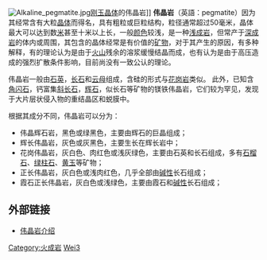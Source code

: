 [[File:Alkaline_pegmatite.jpg|right]][[刚玉|刚玉]][[晶体|晶体]]的伟晶岩]]
'''伟晶岩'''（英語：pegmatite）因为其经常含有大粒[[晶体|晶体]]而得名，具有粗粒或巨粒结构，粒径通常超过50毫米，晶体最大可以达到数[[米_(單位)|米]]甚至十米以上长，一般[[颜色|颜色]]较浅，是一种[[浅成岩|浅成岩]]，但常产于[[深成岩|深成岩]]的体内或周围，其包含的晶体经常是有价值的[[矿物|矿物]]，对于其产生的原因，有多种解释，有的理论认为是由于[[火山|火山]]残余的溶浆缓慢结晶而成，也有认为是由于高压造成的强烈扩散条件影响，目前尚没有一致公认的理论。

伟晶岩一般由[[石英|石英]]，[[长石|长石]]和[[云母|云母]]组成，含硅的形式与[[花岗岩|花岗岩]]类似。 此外，已知含[[角闪石|角闪石]]，钙富集[[斜长石|斜长石]]，[[辉石|辉石]]，似长石等矿物的镁铁伟晶岩，它们较为罕见，发现于大片层状侵入物的重结晶区和蜕膜中。


根据其成分不同，伟晶岩可以分为：
* 伟晶辉石岩，黑色或绿黑色，主要由辉石的巨晶组成；
* 辉长伟晶岩，灰色或灰黑色，主要生长在辉长岩中；
* 花岗伟晶岩，灰白色、肉红色或浅灰绿色，主要由石英和长石组成，多有[[石榴石|石榴石]]、[[绿柱石|绿柱石]]、[[黄玉|黄玉]]等矿物；
* 正长伟晶岩，灰白色或浅肉红色，几乎全部由[[碱性|碱性]]长石组成；
* 霞石正长伟晶岩，灰白色或浅绿色，主要由霞石和[[碱性|碱性]]长石组成；

== 外部链接 ==
* [http://jpkc.cug.edu.cn/2006jpkc/2kuangchuangxue/kcx/index/chp5/5.4.htm 伟晶岩介绍]{{dead link|date=2017年11月 |bot=InternetArchiveBot |fix-attempted=yes }}

{{Commonscat|Pegmatite}}

{{Igneous rocks}}

{{Authority control}}
[[Category:火成岩|Category:火成岩]]
[[Category:矿物|Wei3]]